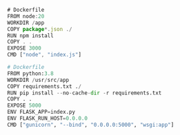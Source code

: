 <CodeGroup>

```js {{ title: "Node" }}
# Dockerfile
FROM node:20
WORKDIR /app
COPY package*.json ./
RUN npm install
COPY . .
EXPOSE 3000
CMD ["node", "index.js"]
```

```python {{ title: "Python" }}
# Dockerfile
FROM python:3.8
WORKDIR /usr/src/app
COPY requirements.txt ./
RUN pip install --no-cache-dir -r requirements.txt
COPY . .
EXPOSE 5000
ENV FLASK_APP=index.py
ENV FLASK_RUN_HOST=0.0.0.0
CMD ["gunicorn", "--bind", "0.0.0.0:5000", "wsgi:app"]
```

```php {{ title: "PHP" }}
```

```ruby {{ title: "Ruby" }}
```

```go {{ title: "Go" }}
```

```rust {{ title: "Rust" }}
```

</CodeGroup>

